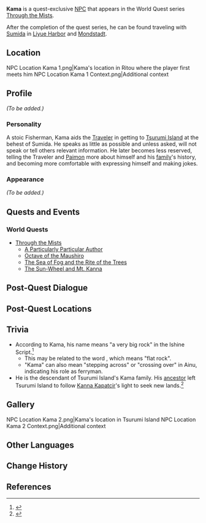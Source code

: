 {{About|the quest-exclusive NPC|the deceased character|"Kama"}}
{{Meta
<!-- REMOVE THIS TEMPLATE AFTER ADDING MISSING INFO -->
|missing_NPC_profile  = yes
}}
{{Character Infobox
|type             = Quest NPC
|image            = NPC Kama.png
|realname         = 
|region           = Inazuma
|affiliation      = 
|title            = 
|ancestry         = [[Kama Clan]]
|relative         = "Kama"
|relativeNote     = Ancestor
}}
'''Kama''' is a quest-exclusive [[NPC]] that appears in the World Quest series [[Through the Mists]].

After the completion of the quest series, he can be found traveling with [[Sumida]] in [[Liyue Harbor]] and [[Mondstadt]].

==Location==
<gallery hideaddbutton="true" captionalign="center">
NPC Location Kama 1.png|Kama's location in Ritou where the player first meets him
NPC Location Kama 1 Context.png|Additional context
</gallery>

==Profile==
<!-- detailed story/lore information goes here -->
''(To be added.)''

===Personality===
A stoic Fisherman, Kama aids the [[Traveler]] in getting to [[Tsurumi Island]] at the behest of Sumida. He speaks as little as possible and unless asked, will not speak or tell others relevant information. He later becomes less reserved, telling the Traveler and [[Paimon]] more about himself and his [[Kama Clan|family]]'s history, and becoming more comfortable with expressing himself and making jokes.

===Appearance===
''(To be added.)''

==Quests and Events==
===World Quests===
* [[Through the Mists]]
** [[A Particularly Particular Author]]
** [[Octave of the Maushiro]]
** [[The Sea of Fog and the Rite of the Trees]]
** [[The Sun-Wheel and Mt. Kanna]]

==Post-Quest Dialogue==
{{Transclude|Sumida|Post-Quest Dialogue}}

==Post-Quest Locations==
{{Transclude|Sumida|Post-Quest Locations}}

==Trivia==
*According to Kama, his name means "a very big rock" in the Ishine Script.<ref>{{Ref/Quest|The Sun-Wheel and Mt. Kanna}}</ref>
**This may be related to the {{w|Ainu language|Ainu}} word {{Lang|"kama"|ain=カマ|ain_rm=kama}}, which means "flat rock".
**"Kama" can also mean "stepping across" or "crossing over" in Ainu, indicating his role as ferryman.
* He is the descendant of Tsurumi Island's Kama family. His [["Kama"|ancestor]] left Tsurumi Island to follow [[Kanna Kapatcir]]'s light to seek new lands.<ref>{{Ref/Quest|A Particularly Particular Author}}</ref>

==Gallery==
<gallery hideaddbutton="true" captionalign="center">
NPC Location Kama 2.png|Kama's location in Tsurumi Island
NPC Location Kama 2 Context.png|Additional context
</gallery>

==Other Languages==
{{Other Languages|default_hidden = 1
|en      = Kama
|zhs     = 阿釜
|zhs_rm  = Ā Fǔ
|zht     = 阿釜
|zht_rm  = Ā Fǔ
|ja      = カマ
|ja_rm   = Kama
|ko      = 카마
|ko_rm   = Kama
|es      = Kama
|fr      = Kama
|ru      = Кама
|th      = Kama
|vi      = Kama
|de      = Kama
|id      = Kama
|pt      = Kama
}}

==Change History==
{{Change History|2.2}}

==References==
{{Reflist}}